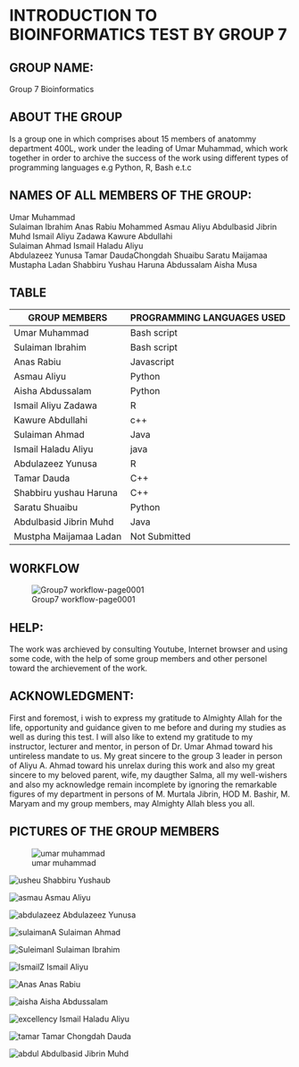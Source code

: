 # INTRODUCTION TO BIOINFORMATICS TEST BY GROUP 7

## GROUP NAME: 
Group 7 Bioinformatics

## ABOUT THE GROUP

Is a group one in which  comprises  about 15 members of anatommy department 400L, work under the leading of Umar Muhammad, which work together in order to archive the success of the work using different types of programming languages e.g Python, R, Bash e.t.c

## NAMES OF ALL MEMBERS OF THE GROUP:

Umar Muhammad  
Sulaiman Ibrahim
Anas Rabiu Mohammed
Asmau Aliyu 
Abdulbasid Jibrin Muhd 
Ismail Aliyu Zadawa 
Kawure Abdullahi  
Sulaiman Ahmad 
Ismail Haladu Aliyu  
Abdulazeez Yunusa
Tamar DaudaChongdah
Shuaibu Saratu
Maijamaa Mustapha Ladan
Shabbiru Yushau Haruna
Abdussalam Aisha Musa

## TABLE
| GROUP MEMBERS  | PROGRAMMING LANGUAGES USED |
| ------------- | ------------- |
| Umar Muhammad  | Bash script  |
| Sulaiman Ibrahim  |Bash script  |
| Anas Rabiu  | Javascript |
| Asmau Aliyu  | Python |
| Aisha Abdussalam  | Python  |
| Ismail Aliyu Zadawa  | R  |
| Kawure Abdullahi  | c++|
| Sulaiman Ahmad  | Java  |
| Ismail Haladu Aliyu  | java  |
| Abdulazeez Yunusa | R  |
| Tamar Dauda  | C++  |
| Shabbiru yushau Haruna  | C++  |
| Saratu Shuaibu  | Python  |
| Abdulbasid Jibrin Muhd  | Java  |
| Mustpha  Maijamaa Ladan  | Not Submitted  |


## W0RKFLOW

![Group7 workflow-page0001](https://user-images.githubusercontent.com/94013467/143781333-e48d7cd0-2a44-4a0d-abad-e9a8a5d2e355.jpg)

## HELP:

The work was archieved by consulting Youtube, Internet browser and using some code,  with the help of some group members and other personel toward the archievement of the work.

## ACKNOWLEDGMENT:

First and foremost, i wish to express my gratitude to Almighty Allah for the life, opportunity and guidance given to me before and during my studies as well as during this test. I will also like to extend my gratitude to my instructor, lecturer and mentor, in person of Dr. Umar Ahmad toward his untireless mandate to us. My great sincere to the group 3 leader in person of Aliyu A. Ahmad toward his unrelax during this work and also my great sincere to my beloved parent, wife, my daugther Salma, all my well-wishers and also my acknowledge remain incomplete by ignoring the remarkable figures of my department in persons of M. Murtala Jibrin, HOD M. Bashir, M. Maryam and my group members, may Almighty Allah bless you all.   

## PICTURES OF THE GROUP MEMBERS

![umar muhammad](https://user-images.githubusercontent.com/94013467/143778187-ef5ead71-0414-4f9a-a954-c3ce6d381002.jpg)

![usheu](https://user-images.githubusercontent.com/94013467/143778171-7f296f11-da99-436a-a982-99c314ffbfdf.jpg)
Shabbiru Yushaub 

![asmau](https://user-images.githubusercontent.com/94013467/143778173-da60df0b-991e-441c-a1fc-ea6d538b6233.jpg)
Asmau Aliyu

![abdulazeez](https://user-images.githubusercontent.com/94013467/143778174-4d03a1b3-026c-4f76-9035-048c16996e07.jpg)
Abdulazeez Yunusa

![sulaimanA](https://user-images.githubusercontent.com/94013467/143778175-35273d7a-3cb0-49d6-9223-1934552c2997.jpg)
Sulaiman Ahmad

![SuleimanI](https://user-images.githubusercontent.com/94013467/143778177-bd565511-8cef-4c03-95a7-cb35b04aabf2.jpg)
Sulaiman Ibrahim

![IsmailZ](https://user-images.githubusercontent.com/94013467/143778179-e4e1571c-da1b-4918-a497-25c9fc067d4d.jpg)
Ismail Aliyu

![Anas](https://user-images.githubusercontent.com/94013467/143778182-6fa4b54e-fef9-4a48-b302-c97514ada97b.jpg)
Anas Rabiu

![aisha](https://user-images.githubusercontent.com/94013467/143778183-13136e63-af5c-4de3-9880-4d15763cdc0a.jpg)
Aisha Abdussalam

![excellency](https://user-images.githubusercontent.com/94013467/143778184-970f025d-8173-4028-8ef0-c6f39f7343f6.jpg)
Ismail Haladu Aliyu

![tamar](https://user-images.githubusercontent.com/94013467/143778186-e18ae284-7110-408c-88c8-5a820c17193b.jpg)
Tamar  Chongdah Dauda

![abdul](https://user-images.githubusercontent.com/94013467/143958213-303538e8-6cab-4578-9971-311b34c6a827.jpg)
Abdulbasid Jibrin Muhd
